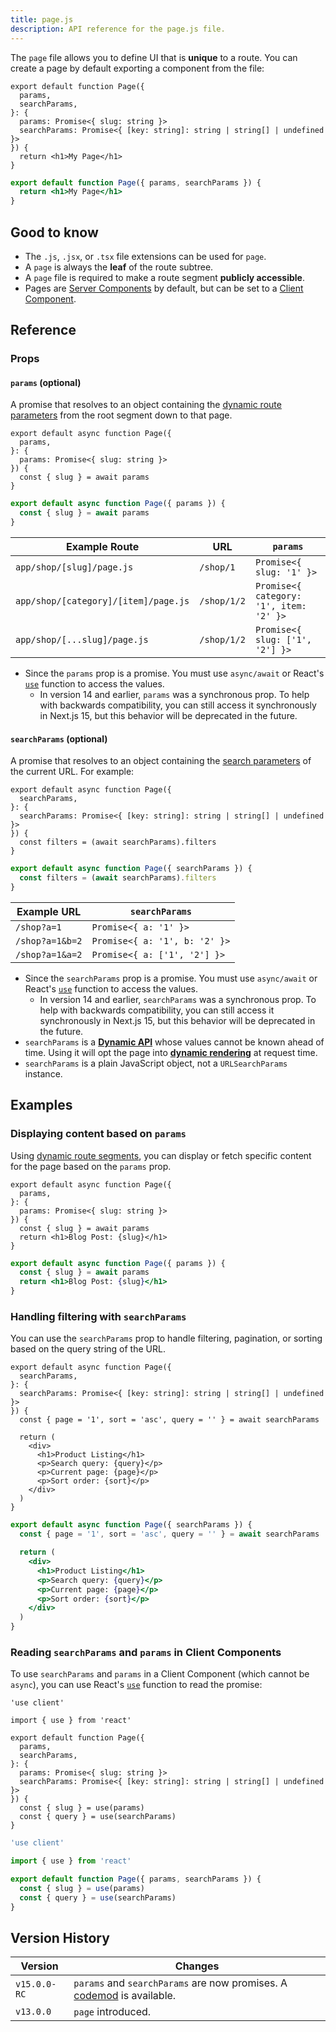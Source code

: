 ```yaml
---
title: page.js
description: API reference for the page.js file.
---
```


The `page` file allows you to define UI that is **unique** to a route. You can create a page by default exporting a component from the file:

```tsx filename="app/blog/[slug]/page.tsx" switcher
export default function Page({
  params,
  searchParams,
}: {
  params: Promise<{ slug: string }>
  searchParams: Promise<{ [key: string]: string | string[] | undefined }>
}) {
  return <h1>My Page</h1>
}
```

```jsx filename="app/blog/[slug]/page.js" switcher
export default function Page({ params, searchParams }) {
  return <h1>My Page</h1>
}
```

## Good to know

- The `.js`, `.jsx`, or `.tsx` file extensions can be used for `page`.
- A `page` is always the **leaf** of the route subtree.
- A `page` file is required to make a route segment **publicly accessible**.
- Pages are [Server Components](https://react.dev/reference/rsc/server-components) by default, but can be set to a [Client Component](https://react.dev/reference/rsc/use-client).

## Reference

### Props

#### `params` (optional)

A promise that resolves to an object containing the [dynamic route parameters](/docs/app/building-your-application/routing/dynamic-routes) from the root segment down to that page.

```tsx filename="app/shop/[slug]/page.tsx" switcher
export default async function Page({
  params,
}: {
  params: Promise<{ slug: string }>
}) {
  const { slug } = await params
}
```

```jsx filename="app/shop/[slug]/page.js" switcher
export default async function Page({ params }) {
  const { slug } = await params
}
```

| Example Route                        | URL         | `params`                                |
| ------------------------------------ | ----------- | --------------------------------------- |
| `app/shop/[slug]/page.js`            | `/shop/1`   | `Promise<{ slug: '1' }>`                |
| `app/shop/[category]/[item]/page.js` | `/shop/1/2` | `Promise<{ category: '1', item: '2' }>` |
| `app/shop/[...slug]/page.js`         | `/shop/1/2` | `Promise<{ slug: ['1', '2'] }>`         |

- Since the `params` prop is a promise. You must use `async/await` or React's [`use`](https://react.dev/reference/react/use) function to access the values.
  - In version 14 and earlier, `params` was a synchronous prop. To help with backwards compatibility, you can still access it synchronously in Next.js 15, but this behavior will be deprecated in the future.

#### `searchParams` (optional)

A promise that resolves to an object containing the [search parameters](https://developer.mozilla.org/docs/Learn/Common_questions/What_is_a_URL#parameters) of the current URL. For example:

```tsx filename="app/shop/page.tsx" switcher
export default async function Page({
  searchParams,
}: {
  searchParams: Promise<{ [key: string]: string | string[] | undefined }>
}) {
  const filters = (await searchParams).filters
}
```

```jsx filename="app/shop/page.js" switcher
export default async function Page({ searchParams }) {
  const filters = (await searchParams).filters
}
```

| Example URL     | `searchParams`                |
| --------------- | ----------------------------- |
| `/shop?a=1`     | `Promise<{ a: '1' }>`         |
| `/shop?a=1&b=2` | `Promise<{ a: '1', b: '2' }>` |
| `/shop?a=1&a=2` | `Promise<{ a: ['1', '2'] }>`  |

- Since the `searchParams` prop is a promise. You must use `async/await` or React's [`use`](https://react.dev/reference/react/use) function to access the values.
  - In version 14 and earlier, `searchParams` was a synchronous prop. To help with backwards compatibility, you can still access it synchronously in Next.js 15, but this behavior will be deprecated in the future.
- `searchParams` is a **[Dynamic API](/docs/app/getting-started/partial-prerendering#dynamic-rendering)** whose values cannot be known ahead of time. Using it will opt the page into **[dynamic rendering](/docs/app/getting-started/partial-prerendering#dynamic-rendering)** at request time.
- `searchParams` is a plain JavaScript object, not a `URLSearchParams` instance.

## Examples

### Displaying content based on `params`

Using [dynamic route segments](/docs/app/building-your-application/routing/dynamic-routes), you can display or fetch specific content for the page based on the `params` prop.

```tsx filename="app/blog/[slug]/page.tsx" switcher
export default async function Page({
  params,
}: {
  params: Promise<{ slug: string }>
}) {
  const { slug } = await params
  return <h1>Blog Post: {slug}</h1>
}
```

```jsx filename="app/blog/[slug]/page.js" switcher
export default async function Page({ params }) {
  const { slug } = await params
  return <h1>Blog Post: {slug}</h1>
}
```

### Handling filtering with `searchParams`

You can use the `searchParams` prop to handle filtering, pagination, or sorting based on the query string of the URL.

```tsx filename="app/shop/page.tsx" switcher
export default async function Page({
  searchParams,
}: {
  searchParams: Promise<{ [key: string]: string | string[] | undefined }>
}) {
  const { page = '1', sort = 'asc', query = '' } = await searchParams

  return (
    <div>
      <h1>Product Listing</h1>
      <p>Search query: {query}</p>
      <p>Current page: {page}</p>
      <p>Sort order: {sort}</p>
    </div>
  )
}
```

```jsx filename="app/shop/page.js" switcher
export default async function Page({ searchParams }) {
  const { page = '1', sort = 'asc', query = '' } = await searchParams

  return (
    <div>
      <h1>Product Listing</h1>
      <p>Search query: {query}</p>
      <p>Current page: {page}</p>
      <p>Sort order: {sort}</p>
    </div>
  )
}
```

### Reading `searchParams` and `params` in Client Components

To use `searchParams` and `params` in a Client Component (which cannot be `async`), you can use React's [`use`](https://react.dev/reference/react/use) function to read the promise:

```tsx filename="app/page.tsx" switcher
'use client'

import { use } from 'react'

export default function Page({
  params,
  searchParams,
}: {
  params: Promise<{ slug: string }>
  searchParams: Promise<{ [key: string]: string | string[] | undefined }>
}) {
  const { slug } = use(params)
  const { query } = use(searchParams)
}
```

```js filename="app/page.js" switcher
'use client'

import { use } from 'react'

export default function Page({ params, searchParams }) {
  const { slug } = use(params)
  const { query } = use(searchParams)
}
```

## Version History

| Version      | Changes                                                                                                          |
| ------------ | ---------------------------------------------------------------------------------------------------------------- |
| `v15.0.0-RC` | `params` and `searchParams` are now promises. A [codemod](/docs/app/guides/upgrading/codemods#150) is available. |
| `v13.0.0`    | `page` introduced.                                                                                               |
